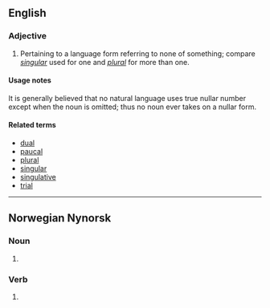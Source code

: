 ==English==

===Adjective===
{{en-adj|-}}

# {{grammar}} Pertaining to a language form referring to none of something; compare ''[[singular]]'' used for one and ''[[plural]]'' for more than one.

====Usage notes====
It is generally believed that no natural language uses true nullar number except when the noun is omitted; thus no noun ever takes on a nullar form.

====Related terms====
* [[dual]]
* [[paucal]]
* [[plural]]
* [[singular]]
* [[singulative]]
* [[trial]]

----

==Norwegian Nynorsk==

===Noun===
{{head|nn|noun form}} {{m}}

# {{plural indefinite of|[[null#Norwegian|null]]|lang=nn}}

===Verb===
{{nn-verb-form}}

# {{inflection of|{{nn-inf|null|/|e=1}}|||present tense|lang=nn}}